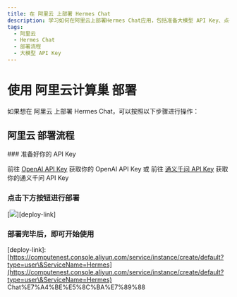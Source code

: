 ```yaml
---
title: 在 阿里云 上部署 Hermes Chat
description: 学习如何在阿里云上部署Hermes Chat应用，包括准备大模型 API Key、点击部署按钮等操作。
tags:
  - 阿里云
  - Hermes Chat
  - 部署流程
  - 大模型 API Key
---
```


# 使用 阿里云计算巢 部署

如果想在 阿里云 上部署 Hermes Chat，可以按照以下步骤进行操作：

## 阿里云 部署流程

<Steps>
  ### 准备好你的 API Key

  前往 [OpenAI API Key](https://platform.openai.com/account/api-keys) 获取你的 OpenAI API Key 或 前往 [通义千问 API Key](https://bailian.console.aliyun.com/?apiKey=1#/api-key) 获取你的通义千问 API Key

  ### 点击下方按钮进行部署

  \[![][deploy-button-image]]\[deploy-link]

  ### 部署完毕后，即可开始使用
</Steps>

\[deploy-link]: [https://computenest.console.aliyun.com/service/instance/create/default?type=user\&ServiceName=Hermes](https://computenest.console.aliyun.com/service/instance/create/default?type=user\&ServiceName=Hermes) Chat%E7%A4%BE%E5%8C%BA%E7%89%88

[deploy-button-image]: https://service-info-public.oss-cn-hangzhou.aliyuncs.com/computenest-en.svg
